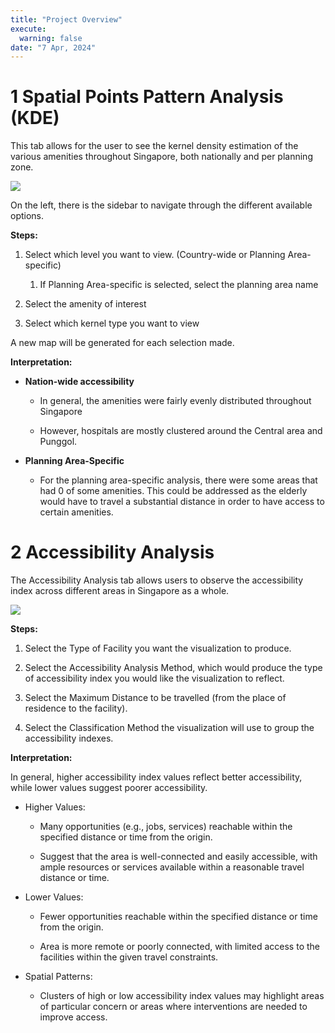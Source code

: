 ```yaml
---
title: "Project Overview"
execute:
  warning: false
date: "7 Apr, 2024"
---
```


# 1 Spatial Points Pattern Analysis (KDE)

This tab allows for the user to see the kernel density estimation of the various amenities throughout Singapore, both nationally and per planning zone.

![](images/shinykde.png){fig-align="center"}

On the left, there is the sidebar to navigate through the different available options.

**Steps:**

1.  Select which level you want to view. (Country-wide or Planning Area-specific)

    1.  If Planning Area-specific is selected, select the planning area name

2.  Select the amenity of interest

3.  Select which kernel type you want to view

A new map will be generated for each selection made.

**Interpretation:** 

-   **Nation-wide accessibility**

    -   In general, the amenities were fairly evenly distributed throughout Singapore

    -   However, hospitals are mostly clustered around the Central area and Punggol.

-   **Planning Area-Specific**

    -   For the planning area-specific analysis, there were some areas that had 0 of some amenities. This could be addressed as the elderly would have to travel a substantial distance in order to have access to certain amenities.

# 2 Accessibility Analysis

The Accessibility Analysis tab allows users to observe the accessibility index across different areas in Singapore as a whole.

![](images/shinyacc.png){fig-align="center"}

**Steps:**

1.  Select the Type of Facility you want the visualization to produce.

2.  Select the Accessibility Analysis Method, which would produce the type of accessibility index you would like the visualization to reflect.

3.  Select the Maximum Distance to be travelled (from the place of residence to the facility).

4.  Select the Classification Method the visualization will use to group the accessibility indexes.

**Interpretation:**

In general, higher accessibility index values reflect better accessibility, while lower values suggest poorer accessibility.

-   Higher Values:

    -   Many opportunities (e.g., jobs, services) reachable within the specified distance or time from the origin.

    -   Suggest that the area is well-connected and easily accessible, with ample resources or services available within a reasonable travel distance or time.

```{=html}
<!-- -->
```
-   Lower Values:

    -   Fewer opportunities reachable within the specified distance or time from the origin.

    -   Area is more remote or poorly connected, with limited access to the facilities within the given travel constraints.

```{=html}
<!-- -->
```
-   Spatial Patterns:

    -   Clusters of high or low accessibility index values may highlight areas of particular concern or areas where interventions are needed to improve access.
